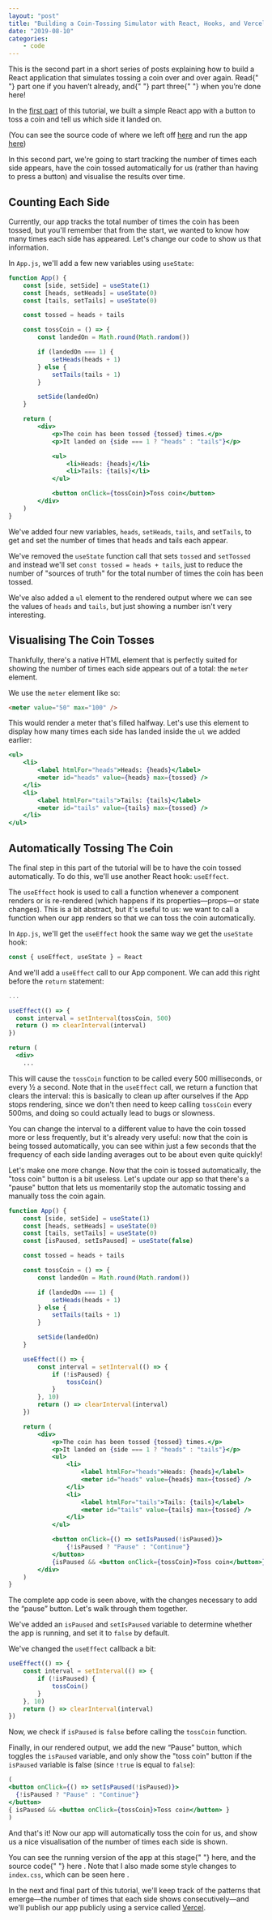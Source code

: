 ```yaml
---
layout: "post"
title: "Building a Coin-Tossing Simulator with React, Hooks, and Vercel: Part 2"
date: "2019-08-10"
categories:
    - code
---
```



<Note>
    This is the second part in a short series of posts explaining how to build a
    React application that simulates tossing a coin over and over again. Read{" "}
    <Link href="/blog/2019/toss-a-coin-with-react-part-1/">part one</Link> if
    you haven’t already, and{" "}
    <Link href="/blog/2020/toss-a-coin-with-react-part-3/">part three</Link>{" "}
    when you’re done here!
</Note>

In the [first part](/2019/07/29/toss-a-coin-with-react-part-1/) of this
tutorial, we built a simple React app with a button to toss a coin and tell us
which side it landed on.

(You can see the source code of where we left off
[here](https://github.com/daneden/react-coin-toss/tree/549b8db01a10ebaff0766364f3cf48735aa4da21)
and run the app [here](https://coin-toss-1fikjgmoj.now.sh))

In this second part, we're going to start tracking the number of times each side
appears, have the coin tossed automatically for us (rather than having to press
a button) and visualise the results over time.

## Counting Each Side

Currently, our app tracks the total number of times the coin has been tossed,
but you'll remember that from the start, we wanted to know how many times each
side has appeared. Let's change our code to show us that information.

In `App.js`, we'll add a few new variables using `useState`:

```jsx
function App() {
    const [side, setSide] = useState(1)
    const [heads, setHeads] = useState(0)
    const [tails, setTails] = useState(0)

    const tossed = heads + tails

    const tossCoin = () => {
        const landedOn = Math.round(Math.random())

        if (landedOn === 1) {
            setHeads(heads + 1)
        } else {
            setTails(tails + 1)
        }

        setSide(landedOn)
    }

    return (
        <div>
            <p>The coin has been tossed {tossed} times.</p>
            <p>It landed on {side === 1 ? "heads" : "tails"}</p>

            <ul>
                <li>Heads: {heads}</li>
                <li>Tails: {tails}</li>
            </ul>

            <button onClick={tossCoin}>Toss coin</button>
        </div>
    )
}
```

We've added four new variables, `heads`, `setHeads`, `tails`, and `setTails`, to
get and set the number of times that heads and tails each appear.

We've removed the `useState` function call that sets `tossed` and `setTossed`
and instead we'll set `const tossed = heads + tails`, just to reduce the number
of "sources of truth" for the total number of times the coin has been tossed.

We've also added a `ul` element to the rendered output where we can see the
values of `heads` and `tails`, but just showing a number isn't very interesting.

## Visualising The Coin Tosses

Thankfully, there's a native HTML element that is perfectly suited for showing
the number of times each side appears out of a total: the `meter` element.

We use the `meter` element like so:

```html
<meter value="50" max="100" />
```

This would render a meter that's filled halfway. Let's use this element to
display how many times each side has landed inside the `ul` we added earlier:

```jsx
<ul>
    <li>
        <label htmlFor="heads">Heads: {heads}</label>
        <meter id="heads" value={heads} max={tossed} />
    </li>
    <li>
        <label htmlFor="tails">Tails: {tails}</label>
        <meter id="tails" value={tails} max={tossed} />
    </li>
</ul>
```

## Automatically Tossing The Coin

The final step in this part of the tutorial will be to have the coin tossed
automatically. To do this, we'll use another React hook: `useEffect`.

The `useEffect` hook is used to call a function whenever a component renders or
is re-rendered (which happens if its properties—props—or state changes). This is
a bit abstract, but it's useful to us: we want to call a function when our app
renders so that we can toss the coin automatically.

In `App.js`, we'll get the `useEffect` hook the same way we get the `useState`
hook:

```jsx
const { useEffect, useState } = React
```

And we'll add a `useEffect` call to our App component. We can add this right
before the `return` statement:

```jsx
...

useEffect(() => {
  const interval = setInterval(tossCoin, 500)
  return () => clearInterval(interval)
})

return (
  <div>
    ...
```

This will cause the `tossCoin` function to be called every 500 milliseconds, or
every ½ a second. Note that in the `useEffect` call, we return a function that
clears the interval: this is basically to clean up after ourselves if the App
stops rendering, since we don't then need to keep calling `tossCoin` every
500ms, and doing so could actually lead to bugs or slowness.

You can change the interval to a different value to have the coin tossed more or
less frequently, but it's already very useful: now that the coin is being tossed
automatically, you can see within just a few seconds that the frequency of each
side landing averages out to be about even quite quickly!

Let's make one more change. Now that the coin is tossed automatically, the "toss
coin" button is a bit useless. Let's update our app so that there's a "pause"
button that lets us momentarily stop the automatic tossing and manually toss the
coin again.

```jsx
function App() {
    const [side, setSide] = useState(1)
    const [heads, setHeads] = useState(0)
    const [tails, setTails] = useState(0)
    const [isPaused, setIsPaused] = useState(false)

    const tossed = heads + tails

    const tossCoin = () => {
        const landedOn = Math.round(Math.random())

        if (landedOn === 1) {
            setHeads(heads + 1)
        } else {
            setTails(tails + 1)
        }

        setSide(landedOn)
    }

    useEffect(() => {
        const interval = setInterval(() => {
            if (!isPaused) {
                tossCoin()
            }
        }, 10)
        return () => clearInterval(interval)
    })

    return (
        <div>
            <p>The coin has been tossed {tossed} times.</p>
            <p>It landed on {side === 1 ? "heads" : "tails"}</p>
            <ul>
                <li>
                    <label htmlFor="heads">Heads: {heads}</label>
                    <meter id="heads" value={heads} max={tossed} />
                </li>
                <li>
                    <label htmlFor="tails">Tails: {tails}</label>
                    <meter id="tails" value={tails} max={tossed} />
                </li>
            </ul>

            <button onClick={() => setIsPaused(!isPaused)}>
                {!isPaused ? "Pause" : "Continue"}
            </button>
            {isPaused && <button onClick={tossCoin}>Toss coin</button>}
        </div>
    )
}
```

The complete app code is seen above, with the changes necessary to add the
“pause” button. Let's walk through them together.

We've added an `isPaused` and `setIsPaused` variable to determine whether the
app is running, and set it to `false` by default.

We've changed the `useEffect` callback a bit:

```js
useEffect(() => {
    const interval = setInterval(() => {
        if (!isPaused) {
            tossCoin()
        }
    }, 10)
    return () => clearInterval(interval)
})
```

Now, we check if `isPaused` is `false` before calling the `tossCoin` function.

Finally, in our rendered output, we add the new “Pause” button, which toggles
the `isPaused` variable, and only show the "toss coin" button if the `isPaused`
variable is false (since `!true` is equal to `false`):

```jsx
(
<button onClick={() => setIsPaused(!isPaused)}>
  {!isPaused ? "Pause" : "Continue"}
</button>
{ isPaused && <button onClick={tossCoin}>Toss coin</button> }
)
```

And that's it! Now our app will automatically toss the coin for us, and show us
a nice visualisation of the number of times each side is shown.

<Note>
    You can see the running version of the app at this stage{" "}
    <Link href="https://react-coin-toss-42i9s0vkn.now.sh">here</Link>, and the
    source code{" "}
    <Link href="https://github.com/daneden/react-coin-toss/tree/9006016cd3fb3a56d5961140db92e14c5ae19d74">
        here
    </Link>
    . Note that I also made some style changes to <Code>index.css</Code>, which can
    be seen <Link href="https://github.com/daneden/react-coin-toss/blob/9006016cd3fb3a56d5961140db92e14c5ae19d74/src/index.css">
        here
    </Link>.
</Note>

In the next and final part of this tutorial, we'll keep track of the patterns
that emerge—the number of times that each side shows consecutively—and we'll
publish our app publicly using a service called
[Vercel](https://vercel.com/home).
